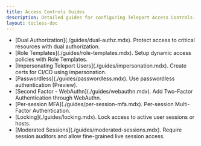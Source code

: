 ```yaml
---
title: Access Controls Guides
description: Detailed guides for configuring Teleport Access Controls.
layout: tocless-doc
---
```


<ul>
  <ScopedBlock scope={["cloud", "enterprise"]}>
  <li>
    [Dual Authorization](./guides/dual-authz.mdx). Protect access to critical resources with dual authorization.
  </li>
  </ScopedBlock>
  <li>
    [Role Templates](./guides/role-templates.mdx). Setup dynamic access policies with Role Templates.
  </li>
  <li>
    [Impersonating Teleport Users](./guides/impersonation.mdx). Create certs for CI/CD using impersonation.
  </li>
  <li>
    [Passwordless](./guides/passwordless.mdx). Use passwordless authentication (Preview).
  </li>
  <li>
    [Second Factor - WebAuthn](./guides/webauthn.mdx). Add Two-Factor Authentication through WebAuthn.
  </li>
  <li>
    [Per-session MFA](./guides/per-session-mfa.mdx). Per-session Multi-Factor Authentication.
  </li>
  <li>
    [Locking](./guides/locking.mdx). Lock access to active user sessions or hosts.
  </li>
  <ScopedBlock scope={["cloud", "enterprise"]}>
  <li>
    [Moderated Sessions](./guides/moderated-sessions.mdx). Require session auditors and allow fine-grained live session access.
  </li>
  </ScopedBlock>
</ul>

